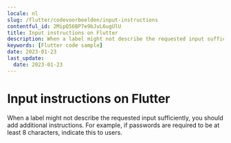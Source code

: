 ```yaml
---
locale: nl
slug: /flutter/codevoorbeelden/input-instructions
contentful_id: 2MipQ56BP7e9bJvL6ugUlU
title: Input instructions on Flutter
description: When a label might not describe the requested input sufficiently, you should add additional instructions.
keywords: [Flutter code sample]
date: 2023-01-23
last_update:
  date: 2023-01-23
---
```


# Input instructions on Flutter

When a label might not describe the requested input sufficiently, you should add additional instructions. For example, if passwords are required to be at least 8 characters, indicate this to users.

<CodeSample id="input-instructions" locale="nl" platform="flutter"/>
